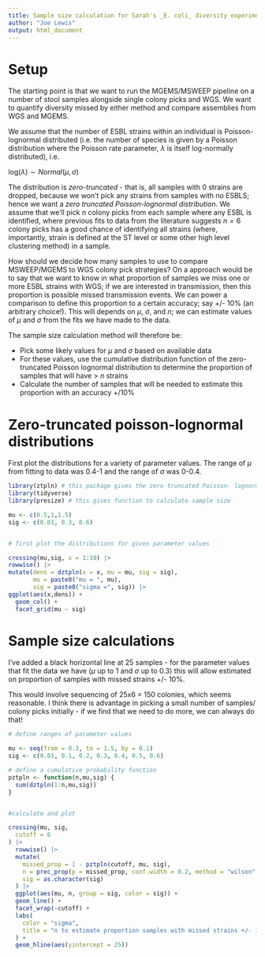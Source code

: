 ```yaml
---
title: Sample size calculation for Sarah's _E. coli_ diversity experiments
author: "Joe Lewis"
output: html_document
---
```


# Setup

The starting point is that we want to run the MGEMS/MSWEEP pipeline on a number
of stool samples alongside single colony picks and WGS. We want to quantify
diversity missed by either method and compare assemblies from WGS and MGEMS.

We assume that the number of ESBL strains within an individual is
Poisson-lognormal distributed (i.e. the number of species is given by a Poisson
distribution where the Poisson rate parameter, $\lambda$ is itself log-normally
distributed), i.e.

log($\lambda) \sim Normal(\mu, \sigma)$

The distribution is _zero-truncated_ - that is, all samples with 0 strains are
dropped, because we won't pick any strains from samples with no ESBLS; hence we
want a _zero truncated Poisson-lognormal distribution_. We assume that we'll
pick $n$ colony picks from each sample where any ESBL is identified, where
previous fits to data from the literature suggests $n=6$ colony picks has a
good chance of identifying all strains (where, importantly, strain is defined
at the ST level or some other high level clustering method) in a sample.

How should we decide how many samples to use to compare MSWEEP/MGEMS to WGS
colony pick strategies? On a approach would be to say that we want to know in
what proportion of samples we miss one or more ESBL strains with WGS; if we are
interested in transmission, then this proportion is possible missed
transmission events. We can power a comparison to define this proportion to a
certain accuracy; say +/- 10% (an arbitrary choice!). This will depends on
$\mu$, $\sigma$, and $n$; we can estimate values of $\mu$ and $\sigma$ from the
fits we have made to the data.

The sample size calculation method will therefore be:

- Pick some likely values for $\mu$ and $\sigma$ based on available data
- For these values, use the cumulative distribution function of the
  zero-truncated Poisson lognormal distribution to determine the proportion of
  samples that will have > $n$ strains
- Calculate the number of samples that will be needed to estimate this
  proportion with an accuracy +/10%


# Zero-truncated poisson-lognormal distributions

First plot the distributions for a variety of parameter values. The range of
$\mu$ from fitting to data was 0.4-1 and the range of $\sigma$ was 0-0.4. 

```r

library(ztpln) # this package gives the zero truncated Poisson- lognormal distribution
library(tidyverse)
library(presize) # this gives function to calculate sample size

mu <- c(0.5,1,1.5)
sig <- c(0.01, 0.3, 0.6)


# first plot the distributions for given parameter values

crossing(mu,sig, x = 1:10) |>
rowwise() |>
mutate(dens = dztpln(x = x, mu = mu, sig = sig),
       mu = paste0("mu = ", mu),
       sig = paste0("sigma =", sig)) |>
ggplot(aes(x,dens)) +
  geom_col() +
  facet_grid(mu ~ sig)

```

# Sample size calculations

I've added a black horizontal line at 25 samples - for the parameter values
that fit the data we have ($\mu$ up to 1 and $\sigma$ up to 0.3) this will
allow estimated on proportion of samples with missed strains +/- 10%.

This would involve sequencing of 25x6 = 150 colonies, which seems reasonable. I
think there is advantage in picking a small number of samples/ colony picks
initially - if we find that we need to do more, we can always do that!

```r

# define ranges of parameter values

mu <- seq(from = 0.3, to = 1.5, by = 0.1)
sig <- c(0.01, 0.1, 0.2, 0.3, 0.4, 0.5, 0.6)

# define a cumulative probability function
pztpln <- function(n,mu,sig) {
  sum(dztpln(1:n,mu,sig))
}


#calculate and plot

crossing(mu, sig,
  cutoff = 6
) |>
  rowwise() |>
  mutate(
    missed_prop = 1 - pztpln(cutoff, mu, sig),
    n = prec_prop(p = missed_prop, conf.width = 0.2, method = "wilson" )$n,
    sig = as.character(sig)
  ) |>
  ggplot(aes(mu, n, group = sig, color = sig)) +
  geom_line() +
  facet_wrap(~cutoff) +
  labs(
    color = "sigma",
    title = "n to estimate proportion samples with missed strains +/- 10%"
  ) +
  geom_hline(aes(yintercept = 25))


```
